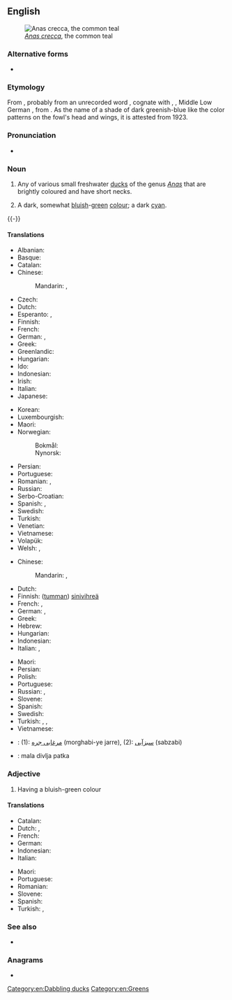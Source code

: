 {{also|teal|Teal|TEAl|TEAL}}
==English==
{{wikipedia}}
[[Image:Sarcelleh 1.jpg|thumb|''[[Anas crecca]]'', the common teal]]

===Alternative forms===
* {{l|en|teale}} {{qualifier|obsolete}}

===Etymology===
From {{etyl|enm|en}} {{m|enm|tele}}, probably from an unrecorded {{etyl|ang|en}} word {{m|ang|*tǣle}}, cognate with {{cog|fy|tjilling||teal}}, {{cog|dum|teling}} {{gloss|"teal"; Modern Dutch {{m|nl|taling}}}}, Middle Low German {{m|gml|telink}}, from {{etyl|gem-pro|en}} {{m|gem-pro|*tailijaz}}. As the name of a shade of dark greenish-blue like the color patterns on the fowl's head and wings, it is attested from 1923.

===Pronunciation===
* {{rhymes|iːl|lang=en}}

===Noun===
{{en-noun|~}}

# {{lb|en|countable}} Any of various small freshwater [[duck]]s of the genus ''[[Anas]]'' that are brightly coloured and have short necks.
# {{lb|en|countable|and|uncountable}} A dark, somewhat [[bluish]]-[[green]] [[color|colour]]; a dark [[cyan]].
#: {{color panel|008888}}

{{-}}

====Translations====
{{trans-top|duck}}
* Albanian: {{t+|sq|bajukë}}
* Basque: {{t|eu|zertzeta}}
* Catalan: {{t|ca|xarxet comú}}
* Chinese:
*: Mandarin: {{t+|cmn|水鴨|sc=Hani}}, {{t+|cmn|水鸭|tr=shuǐyā|sc=Hani}}
* Czech: {{t+|cs|čírka}}
* Dutch: {{t+|nl|taling|m}}
* Esperanto: {{t+|eo|kreko}}, {{t|eo|krekanaso}}
* Finnish: {{t+|fi|tavi}}
* French: {{t+|fr|sarcelle|f}}
* German: {{t|de|Krickente|f}}, {{t|de|Kriekente|f}}
* Greek: {{t+|el|αγριόπαπια|f}}
* Greenlandic: {{t|kl|qeerlutoornaq}}
* Hungarian: {{t+|hu|réce}}
* Ido: {{t+|io|sarcelo}}
* Indonesian: {{t+|id|itik}}
* Irish: {{t|ga|praslacha|f}}
* Italian: {{t|it|alzavola}}
* Japanese: {{t|ja|小鴨|tr=こがも, kogamo}}
{{trans-mid}}
* Korean: {{t|ko|쇠오리}}
* Luxembourgish: {{t|lb|Wanterint|f}}
* Maori: {{t|mi|tētē}}
* Norwegian:
*: Bokmål: {{t|no|krikkand|m|f}}
*: Nynorsk: {{t|nn|krikkand|f}}
* Persian: {{t|fa|خوتکا|tr=xutkâ|sc=fa-Arab}}
* Portuguese: {{t|pt|patinho|m}}
* Romanian: {{t+|ro|lișiță|f}}, {{t|ro|sarselă|f}}
* Russian: {{t+|ru|чиро́к|m}}
* Serbo-Croatian: {{t+|sh|kržulja|f}}
* Spanish: {{t|es|cerceta|f}}, {{t|es|barraquete|m}}
* Swedish: {{t+|sv|kricka|c}}
* Turkish: {{t+|tr|çakırkanat}}
* Venetian: {{t|vec|sarsegna|f}}
* Vietnamese: {{t|vi|mòng két}}
* Volapük: {{t|vo|krek}}
* Welsh: {{t|cy|corhwyaden|f}}, {{t|cy|crach-hwyaden|f}}
{{trans-bottom}}

{{trans-top|colour}}
* Chinese:
*: Mandarin: {{t|cmn|藍綠色|sc=Hani}}, {{t|cmn|蓝绿色|tr=lánlǜsè|sc=Hani}}
* Dutch: {{t|nl|appelblauwzeegroen|n}}
* Finnish: ([[tumma]]n) [[sinivihreä]]
* French: {{t|fr|bleu sarcelle}}, {{t+|fr|bleu canard}}
* German: {{t+|de|blaugrün}}, {{t|de|petrol}}
* Greek: {{t|el|βαθυκύανο|n}}
* Hebrew: {{t+|he|טוּרְקִיז|tr=turqíz}}
* Hungarian: {{t+|hu|kékeszöld}}
* Indonesian: {{t+|id|itik}}
* Italian: {{t|it|blu petrolio}}, {{t|it|foglia di tè}}
{{trans-mid}}
* Maori: {{t|mi|kārikiōrangi}}
* Persian: {{t|fa|سبز دودی|tr=sabz-e dudi|sc=fa-Arab}}
* Polish: {{t|pl|barwa morska|n}}
* Portuguese: {{t+|pt|azul-petróleo}}
* Russian: {{t+|ru|зеленова́то-голубо́й|m}} {{qualifier|цвет}}, {{t+|ru|цвет морской волны|m|sc=Cyrl}}
* Slovene: {{t|sl|turkizna}}
* Spanish: {{t|es|azul petróleo|m}}
* Swedish: {{t|sv|teal}}
* Turkish: {{t+|tr|teal}}, {{t|tr|petrol yeşili}}, {{t+|tr|ördekbaşı}}
* Vietnamese: {{t|vi|mòng két}}
{{trans-bottom}}

{{checktrans-top}}
* {{ttbc|fa}}: (1): [[مرغابی جره]] (morghabi-ye jarre), (2): [[سبزآبی]] (sabzabi)
{{trans-mid}}
* {{ttbc|sh}}: mala divlja patka {{g|f}}
{{trans-bottom}}

===Adjective===
{{en-adj}}

# Having a bluish-green colour

====Translations====
{{trans-top|colour}}
* Catalan: {{t|ca|xarxet}}
* Dutch: {{t|nl|appelblauwzeegroen}}, {{t|nl|appelblauwzeegroene}}
* French: {{t+|fr|sarcelle|m}}
* German: {{t|de|petrolblau}}
* Indonesian: {{t+|id|itik}}
* Italian: {{t|it|foglia di tè}}
{{trans-mid}}
* Maori: {{t|mi|kārikiōrangi}}
* Portuguese: {{t+|pt|azul-petróleo}}
* Romanian: {{t|ro|albastru-verzui}}
* Slovene: {{t|sl|turkizen}}
* Spanish: {{t|es|azul petróleo}}
* Turkish: {{t|tr|petrol yeşili}}, {{t+|tr|ördekbaşı}}
{{trans-bottom}}

===See also===
{{table:colors/en}}
* {{list:blues/en}}

===Anagrams===
* {{anagrams|en|a=aelt|EATL|ETLA|Elta|LATE|et al|et al.|late|leat|tael|tale|tela}}

[[Category:en:Dabbling ducks]]
[[Category:en:Greens]]